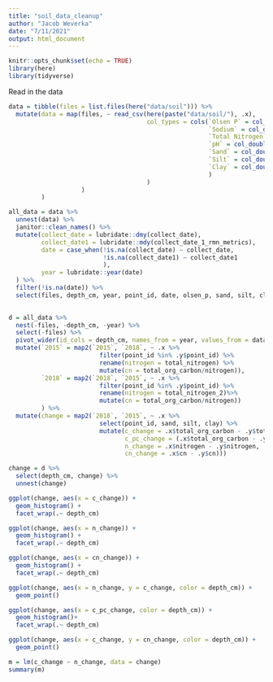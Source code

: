 ```yaml
---
title: "soil_data_cleanup"
author: "Jacob Weverka"
date: "7/11/2021"
output: html_document
---
```


```r
knitr::opts_chunk$set(echo = TRUE)
library(here)
library(tidyverse)
```

Read in the data

```r

data = tibble(files = list.files(here("data/soil"))) %>%
  mutate(data = map(files, ~ read_csv(here(paste("data/soil/"), .x), 
                                      col_types = cols(`Olsen P` = col_character(),
                                                       `Sodium` = col_double(),
                                                       `Total Nitrogen` = col_double(),
                                                       `pH` = col_double(),
                                                       `Sand` = col_double(),
                                                       `Silt` = col_double(),
                                                       `Clay` = col_double()
                                                       )
                                      )
                    )
         )  


```

```r
all_data = data %>% 
  unnest(data) %>%
  janitor::clean_names() %>% 
  mutate(collect_date = lubridate::dmy(collect_date),
         collect_date1 = lubridate::mdy(collect_date_1_rmn_metrics),
         date = case_when(!is.na(collect_date) ~ collect_date,
                          !is.na(collect_date1) ~ collect_date1
                          ),
         year = lubridate::year(date)
  ) %>% 
  filter(!is.na(date)) %>% 
  select(files, depth_cm, year, point_id, date, olsen_p, sand, silt, clay, texture, p_h, cec, calcium, magnesium, potassium, sodium, total_org_carbon, total_nitrogen, total_nitrogen_2)
  
```



```r
d = all_data %>% 
  nest(-files, -depth_cm, -year) %>% 
  select(-files) %>% 
  pivot_wider(id_cols = depth_cm, names_from = year, values_from = data) %>% 
  mutate(`2015` = map2(`2015`, `2018`, ~ .x %>% 
                         filter(point_id %in% .y$point_id) %>% 
                         rename(nitrogen = total_nitrogen) %>% 
                         mutate(cn = total_org_carbon/nitrogen)),
         `2018` = map2(`2018`, `2015`, ~ .x %>% 
                         filter(point_id %in% .y$point_id) %>% 
                         rename(nitrogen = total_nitrogen_2)%>% 
                         mutate(cn = total_org_carbon/nitrogen))
         ) %>% 
  mutate(change = map2(`2018`, `2015`, ~ .x %>% 
                         select(point_id, sand, silt, clay) %>% 
                         mutate(c_change = .x$total_org_carbon - .y$total_org_carbon,
                                c_pc_change = (.x$total_org_carbon - .y$total_org_carbon)/.y$total_org_carbon,
                                n_change = .x$nitrogen - .y$nitrogen,
                                cn_change = .x$cn - .y$cn)))
```
```r
change = d %>% 
  select(depth_cm, change) %>% 
  unnest(change)

ggplot(change, aes(x = c_change)) +
  geom_histogram() +
  facet_wrap(.~ depth_cm)

ggplot(change, aes(x = n_change)) +
  geom_histogram() +
  facet_wrap(.~ depth_cm)

ggplot(change, aes(x = cn_change)) +
  geom_histogram() +
  facet_wrap(.~ depth_cm)

ggplot(change, aes(x = n_change, y = c_change, color = depth_cm)) +
  geom_point()

ggplot(change, aes(x = c_pc_change, color = depth_cm)) +
  geom_histogram()+
  facet_wrap(.~ depth_cm)

ggplot(change, aes(x = c_change, y = cn_change, color = depth_cm)) +
  geom_point()

```

```r
m = lm(c_change ~ n_change, data = change)
summary(m)
```


